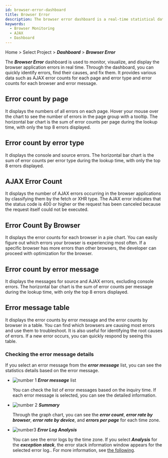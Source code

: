 ```yaml
---
id: browser-error-dashboard
title: Browser Error
description: The browser error dashboard is a real-time statistical data dashboard composed of widgets relates to the browser errors.
keywords:
  - Browser Monitoring
  - AJAX
  - Dashboard
---
```


Home > Select Project > **_Dashboard_** > **_Browser Error_**

<ImgLang img='browser-error-dashboard.png' desc='Browser error dashboard' />

The **_Browser Error_** dashboard is used to monitor, visualize, and display the browser application errors in real time. Through the dashboard, you can quickly identify errors, find their causes, and fix them. It provides various data such as AJAX error counts for each page and error type and error counts for each browser and error message.


<Dashboardnote />

## Error count by page

<ImgLang img='browser-error-by-page.png' desc='Error count by pages' />

It displays the numbers of all errors on each page. Hover your mouse over the chart to see the number of errors in the page group with a tooltip. The horizontal bar chart is the sum of error counts per page during the lookup time, with only the top 8 errors displayed.

## Error count by error type

<ImgLang img='browser-error-by-types.png' desc='Error count by types' />

It displays the console and source errors. The horizontal bar chart is the sum of error counts per error type during the lookup time, with only the top 8 errors displayed.

## AJAX Error Count

<ImgLang img='browser-error-ajax-by-error.png' desc='AJAX error count' />

It displays the number of AJAX errors occurring in the browser applications by classifying them by the fetch or XHR type. The AJAX error indicates that the status code is 400 or higher or the request has been canceled because the request itself could not be executed.

## Error Count By Browser

<ImgLang img='browser-erorr-by-browsers.png' desc='Error count by browsers' />

It displays the error counts for each browser in a pie chart. You can easily figure out which errors your browser is experiencing most often. If a specific browser has more errors than other browsers, the developer can proceed with optimization for the browser.

## Error count by error message

<ImgLang img='browser-error-by-messages.png' desc='Error count by messages' />

It displays the messages for source and AJAX errors, excluding console errors. The horizontal bar chart is the sum of error counts per message during the lookup time, with only the top 8 errors displayed.

## Error message table

<ImgLang img='browser-error-table.png' desc='Error message table' />

It displays the error counts by error message and the error counts by browser in a table. You can find which browsers are causing most errors and use them to troubleshoot. It is also useful for identifying the root causes of errors. If a new error occurs, you can quickly respond by seeing this table.

### Checking the error message details

If you select an error message from the **_error message_** list, you can see the statistics details based on the error message.

<ImgLang img='browser-error-details.png' desc='Error message details' />

- ![number 1](/img/number-01.png) **_Error message_** list

  You can check the list of error messages based on the inquiry time. If each error message is selected, you can see the detailed information.

- ![number 2](/img/number-02.png) **_Summary_**

  Through the graph chart, you can see the **_error count_**, **_error rate by browser_**, **_error rate by device_**, and **_errors per page_** for each time zone.

- ![number3](/img/number-03.png) **_Error Log Analysis_**

  <ImgLang img='browser-error-details-log.png' desc='Error log' />

  You can see the error logs by the time zone. If you select **_Analysis_** for the **_exception stack_**, the error stack information window appears for the selected error log.. For more information, see [the following](tracking-error#check-errorcode).
